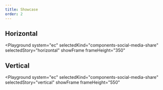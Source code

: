 ```yaml
---
title: Showcase
order: 2
---
```



## Horizontal

<Playground
  system="ec"
  selectedKind="components-social-media-share"
  selectedStory="horizontal"
  showFrame
  frameHeight="350"
>
  <Html markup={socialMediaHorizontal} />
</Playground>

## Vertical

<Playground
  system="ec"
  selectedKind="components-social-media-share"
  selectedStory="vertical"
  showFrame
  frameHeight="550"
>
  <Html markup={socialMediaVertical} />
</Playground>
